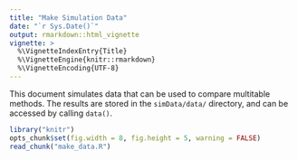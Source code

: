 ```yaml
---
title: "Make Simulation Data"
date: "`r Sys.Date()`"
output: rmarkdown::html_vignette
vignette: >
  %\VignetteIndexEntry{Title}
  %\VignetteEngine{knitr::rmarkdown}
  %\VignetteEncoding{UTF-8}
---
```


This document simulates data that can be used to compare multitable
methods. The results are stored in the `simData/data/` directory, and
can be accessed by calling `data()`.

```r
library("knitr")
opts_chunk$set(fig.width = 8, fig.height = 5, warning = FALSE)
read_chunk("make_data.R")
```

```r
```

